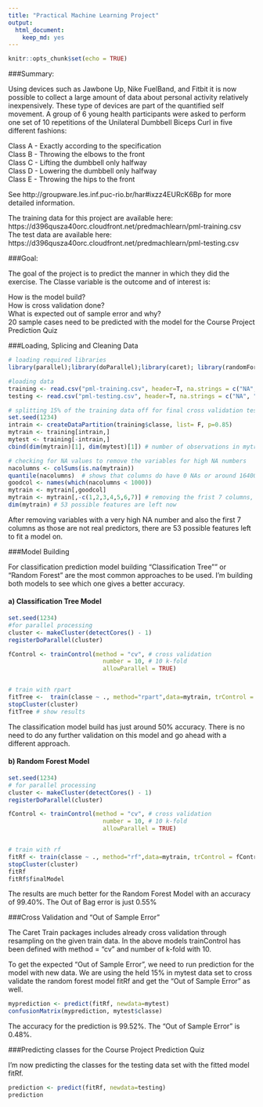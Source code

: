```yaml
---
title: "Practical Machine Learning Project"
output: 
  html_document: 
    keep_md: yes
---
```


```r
knitr::opts_chunk$set(echo = TRUE)
```

###Summary:

Using devices such as Jawbone Up, Nike FuelBand, and Fitbit it is now possible to collect a large amount of data about personal activity relatively inexpensively. These type of devices are part of the quantified self movement. A group of 6 young health participants were asked to perform one set of 10 repetitions of the Unilateral Dumbbell Biceps Curl in five different fashions: 

Class A - Exactly according to the specification  
Class B - Throwing the elbows to the front  
Class C - Lifting the dumbbell only halfway  
Class D - Lowering the dumbbell only halfway   
Class E - Throwing the hips to the front   

See http://groupware.les.inf.puc-rio.br/har#ixzz4EURcK6Bp for more detailed information.

The training data for this project are available here:  
https://d396qusza40orc.cloudfront.net/predmachlearn/pml-training.csv  
The test data are available here:  
https://d396qusza40orc.cloudfront.net/predmachlearn/pml-testing.csv  

###Goal:

The goal of the project is to predict the manner in which they did the exercise. The Classe variable is the outcome and of interest is: 

How is the model build?  
How is cross validation done?  
What is expected out of sample error and why?  
20 sample cases need to be predicted with the model for the Course Project Prediction Quiz  


###Loading, Splicing and Cleaning Data

```r
# loading required libraries
library(parallel);library(doParallel);library(caret); library(randomForest); library(rpart)
```


```r
#loading data 
training <- read.csv("pml-training.csv", header=T, na.strings = c("NA", "", "#DIV/0!"))
testing <- read.csv("pml-testing.csv", header=T, na.strings = c("NA", "", "#DIV/0!"))

# splitting 15% of the training data off for final cross validation testing
set.seed(1234)
intrain <- createDataPartition(training$classe, list= F, p=0.85)
mytrain <- training[intrain,] 
mytest <- training[-intrain,]
cbind(dim(mytrain)[1], dim(mytest)[1]) # number of observations in mytrain/mytest

# checking for NA values to remove the variables for high NA numbers
nacolumns <- colSums(is.na(mytrain))
quantile(nacolumns)  # shows that columns do have 0 NAs or around 16400 out of 16680
goodcol <- names(which(nacolumns < 1000))
mytrain <- mytrain[,goodcol]
mytrain <- mytrain[,-c(1,2,3,4,5,6,7)] # removing the frist 7 columns, those are no real predictors
dim(mytrain) # 53 possible features are left now
```

After removing variables with a very high NA number and also the first 7 columns as those are not real predictors, there are 53 possible features left to fit a model on.

###Model Building

For classification prediction model building "Classification Tree"" or "Random Forest" are the most common approaches to be used. I'm building both models to see which one gives a better accuracy.  

#### a) Classification Tree Model
```r
set.seed(1234)
#for parallel processing 
cluster <- makeCluster(detectCores() - 1) 
registerDoParallel(cluster)

fControl <- trainControl(method = "cv", # cross validation 
                           number = 10, # 10 k-fold
                           allowParallel = TRUE)


# train with rpart
fitTree <-  train(classe ~ ., method="rpart",data=mytrain, trControl = fControl)
stopCluster(cluster)
fitTree # show results
```

The classification model build has just around 50% accuracy. There is no need to do any further validation on this model and go ahead with a different approach.

#### b) Random Forest Model
```r
set.seed(1234)
# for parallel processing 
cluster <- makeCluster(detectCores() - 1) 
registerDoParallel(cluster)

fControl <- trainControl(method = "cv", # cross validation 
                           number = 10, # 10 k-fold
                           allowParallel = TRUE)


# train with rf
fitRf <- train(classe ~ ., method="rf",data=mytrain, trControl = fControl)
stopCluster(cluster)
fitRf
fitRf$finalModel
```

The results are much better for the Random Forest Model with an accuracy of 99.40%. 
The Out of Bag error is just 0.55%

###Cross Validation and "Out of Sample Error"

The Caret Train packages includes already cross validation through resampling on the given train data. In the above models trainControl has been defined with method = "cv" and number of k-fold with 10.  

To get the expected "Out of Sample Error", we need to run prediction for the model with new data. We are using the held 15% in mytest data set to cross validate the random forest model fitRf and get the "Out of Sample Error" as well.

```r
myprediction <- predict(fitRf, newdata=mytest)
confusionMatrix(myprediction, mytest$classe)
```

The accuracy for the prediction is 99.52%. The "Out of Sample Error" is 0.48%.

###Predicting classes for the Course Project Prediction Quiz

I'm now predicting the classes for the testing data set with the fitted model fitRf.

```r
prediction <- predict(fitRf, newdata=testing)
prediction
```

